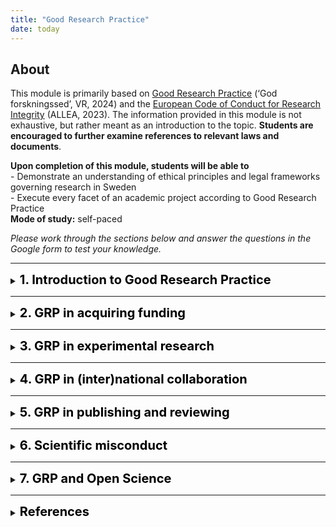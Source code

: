 ```yaml
---
title: "Good Research Practice"
date: today
---
```



::: {.callout-note icon=false}

## About

This module is primarily based on [Good Research Practice](https://www.vr.se/uppdrag/etik/god-forskningssed---ny-utgava.html) ('God forskningssed', VR, 2024) and the [European Code of Conduct for Research Integrity](https://allea.org/wp-content/uploads/2023/06/European-Code-of-Conduct-Revised-Edition-2023.pdf) (ALLEA, 2023). The information provided in this module is not exhaustive, but rather meant as an introduction to the topic. **Students are encouraged to further examine references to relevant laws and documents**. 

**Upon completion of this module, students will be able to**   
- Demonstrate an understanding of ethical principles and legal frameworks governing research in Sweden  
- Execute every facet of an academic project according to Good Research Practice     
**Mode of study:** self-paced  

*Please work through the sections below and answer the questions in the Google form to test your knowledge.* 
:::  

---  
  
<details>
<summary><span style="font-size: 20px; font-weight: bold; color: black;">1.	Introduction to Good Research Practice</span></summary>
<br> 
<span style="color: #A7C947;">**Reading time: 5 min  <span>&nbsp;&nbsp;&nbsp;&nbsp;&nbsp;&nbsp;&nbsp;&nbsp;&nbsp;&nbsp;&nbsp;&nbsp;&nbsp;&nbsp;&nbsp;&nbsp;&nbsp;&nbsp;&nbsp;&nbsp;&nbsp;&nbsp;&nbsp;&nbsp;&nbsp;&nbsp;&nbsp;&nbsp;&nbsp;&nbsp;&nbsp;&nbsp;&nbsp;&nbsp;</span> Self-test question #: 1, 2** </span>

Good research practice (GRP) is defined as “**the collective ethical criteria on how good research should be conducted**” [(VR, 2024)](https://www.vr.se/uppdrag/etik/god-forskningssed---ny-utgava.html), and encompasses a range of ethical standards and guidelines that govern the conduct of research across disciplines. Adhering to GRP while conducting research is crucial, as it ensures the credibility and reliability of research findings, fosters the public’s trust in science, upholds the ethical treatment of research subjects, and respects the broader societal impact of scholarly work. Thus, conducting high quality research requires adherence to GRP [(VR, 2024)](https://www.vr.se/uppdrag/etik/god-forskningssed---ny-utgava.html).

In Sweden, the responsibility of researchers to follow GRP is enshrined in **national legislation**, such as:  

- [Law 2019:504. the Act on Responsibility for Good Research Practice and the Examination of Research Misconduct ('lagen om ansvar för god forskningssed och prövning av oredlighet i forskning')](https://www.riksdagen.se/sv/dokument-och-lagar/dokument/svensk-forfattningssamling/lag-2019504-om-ansvar-for-god-forskningssed-och_sfs-2019-504/)  

Swedish researchers are further expected to adhere to a set of **well-established, non-legally-binding research integrity and ethics guidelines**, most notably:  

- [Good Research Practice ('God Forskningssed')](https://www.vr.se/uppdrag/etik/god-forskningssed---ny-utgava.html)  
- [The European Code of Conduct for Research Integrity](https://allea.org/wp-content/uploads/2023/06/European-Code-of-Conduct-Revised-Edition-2023.pdf)  

and also **documents** such as:  

- [the Declaration of Helsinki](https://www.wma.net/policies-post/wma-declaration-of-helsinki/)  
- [the Nagoya Protocol](https://www.cbd.int/abs/text/default.shtml)

Finally, many research institutions have formulated **codes of conducts** they expect all employees to adhere to, for example:  

- [SciLifeLabs code of conduct](https://www.scilifelab.se/code-of-conduct/)   

**Adhering to GRP as a researcher means not only refraining from violating these laws and guidelines, but also practicing research with a keen awareness of applicable regulations, as well as relying on personal moral judgement.**   

The responsibility for upholding GRP is shared by all actors in research performing organizations. On a higher level, it is up to the research performing organization to create a good research environment, for example by ([SUHF, 2023](https://suhf.se/app/uploads/2023/09/REK-2020-3-REV-Vagledning-for-larosatens-arbete-med-att-forebygga-hantera-och-folja-upp-misstankar-om-avvikelser-fran-god-forskningssed-REVIDERAD-2023.pdf)): 

-	Training and mentoring in GRP 
-	Supporting functions (e.g. by producing guidelines)
-	Infrastructure and (technical) support (e.g. by setting up clear procedures)
-	Incentive structures (e.g. by rewarding adherence to GRP) 

It is also the responsibility of the research performing organization to ensure academic freedom for individual researchers, a protection that is enshrined in Swedish law ([Law 1992:1434. The higher education act ('Högskolelag')](https://www.riksdagen.se/sv/dokument-och-lagar/dokument/svensk-forfattningssamling/hogskolelag-19921434_sfs-1992-1434/)). However, this academic freedom comes with the responsibility for individual researchers to uphold research integrity ([Section 4 of Law 2019:504](https://www.riksdagen.se/sv/dokument-och-lagar/dokument/svensk-forfattningssamling/lag-2019504-om-ansvar-for-god-forskningssed-och_sfs-2019-504/)). GRP is not uniform across all fields; ethical considerations and legal requirements may vary depending on the subject area. **It is thus the researchers own responsibility to ensure familiarity with regulations and guidelines, continuously update knowledge when changes occur, and understand how these principles are applied in specific research areas.**   

You as a researcher much have:   
  
-	good knowledge of the framework and starting points for GRP  
-	the ability to apply principles and rules in practice and with regard to various legitimate interests and demands   
-	good professional judgment   
-	good research habits   
-	the ability to resist temptations and undue influence   
-	the ability to handle ethical challenges  

  
*The following chapters will outline how to follow GRP throughout an academic project, from acquiring funding, to the experimental phase, to collaborating (inter)nationally, to publishing and reviewing. The final chapter covers research misconduct and outlines the procedure following a misconduct accusation.* 
</details>
  
---    
  
<details>
<summary><span style="font-size: 20px; font-weight: bold; color: black;">2. GRP in acquiring funding</span></summary>
<br> 
<span style="color: #A7C947;">**Reading time: 2 min  <span>&nbsp;&nbsp;&nbsp;&nbsp;&nbsp;&nbsp;&nbsp;&nbsp;&nbsp;&nbsp;&nbsp;&nbsp;&nbsp;&nbsp;&nbsp;&nbsp;&nbsp;&nbsp;&nbsp;&nbsp;&nbsp;&nbsp;&nbsp;&nbsp;&nbsp;&nbsp;&nbsp;&nbsp;&nbsp;&nbsp;&nbsp;&nbsp;&nbsp;&nbsp;</span> Self-test question #: 3** </span>  
  
GRP extends to the **responsible and ethical use of research funding and resources**. Researchers must strive to:  

- maximize the value of research while minimizing waste of time and resources      
- avoid unnecessary harm, risk, or suffering  

Funding applications should clearly demonstrate how the proposed research has the potential to generate valuable knowledge and/or societal benefit. Conducting research with no such potential is inconsistent with GRP.  
    
When applying for grants, such as those offered by e.g. [the Swedish Research Council (Vetenskapsrådet)](https://www.vr.se), [Horizon Europe](https://research-and-innovation.ec.europa.eu/funding/funding-opportunities/funding-programmes-and-open-calls/horizon-europe_en), and [the ERC](https://erc.europa.eu/apply-grant), researchers must reflect on ethical aspects early in the planning phase of their projects. Applications must address both **legal requirements** and **broader ethical considerations**. This includes:  

- identifying potential ethical challenges
- describing how ethical issues will be managed
- describing how compliance with relevant regulations will be ensured
- justifying why the research should be conducted   

See e.g. [VR 'Conducting ethical research'](https://www.vr.se/english/applying-for-funding/requirements-terms-and-conditions/conducting-ethical-research.html), [Horizon Europe 'Ethics self-assessment guide'](https://ec.europa.eu/info/funding-tenders/opportunities/docs/2021-2027/common/guidance/how-to-complete-your-ethics-self-assessment_en.pdf), and [ERC 'Ethics guidance'](https://erc.europa.eu/manage-your-project/ethics-guidance) for requirements surrounding ethical reflections in grant proposals.   
 
**In summary: adherence to ethical standards in funding applications is essential for fostering trust and accountability in research. By addressing ethical issues transparently and comprehensively, researchers contribute to the responsible use of funding and uphold the integrity of the research process.** 
    
</details>  
  
---  

<details>
<summary><span style="font-size: 20px; font-weight: bold; color: black;">3. GRP in experimental research </span></summary>
<br>
Coming soon
</br>
</details>   

---    

<details>
<summary><span style="font-size: 20px; font-weight: bold; color: black;">4. GRP in (inter)national collaboration </span></summary>  
<br> 
<span style="color: #A7C947;">**Reading time: 5 min  <span>&nbsp;&nbsp;&nbsp;&nbsp;&nbsp;&nbsp;&nbsp;&nbsp;&nbsp;&nbsp;&nbsp;&nbsp;&nbsp;&nbsp;&nbsp;&nbsp;&nbsp;&nbsp;&nbsp;&nbsp;&nbsp;&nbsp;&nbsp;&nbsp;&nbsp;&nbsp;&nbsp;&nbsp;&nbsp;&nbsp;&nbsp;&nbsp;&nbsp;&nbsp;</span> Self-test question #: 4, 5** </span> 
<br>  
<details>
<summary><span style="font-size: 18px; font-weight: bold; color: #491F53;">Collaboration with non-academic actors in society</span></summary>   
     
Researchers in a wide variety of fields collaborate with non-academic societal actors to:
   
  - address complex societal challenges    
  - co-create knowledge    
  - develop innovative solutions  
  - ensure that research outcomes have practical applications and tangible benefits for communities, industries, and policymakers  

**These collaborations with societal actors require special attention to ensure**:  

  -	A clear division of responsibilities  
  -	Monitoring how research affects operations of the involved organizations beyond the primary research object  
  -	Sensitivity to power imbalances or conflicts that could affect the research or stakeholders 
</details>     

<details>
<summary><span style="font-size: 18px; font-weight: bold; color: #491F53;">International collaboration</span></summary>    
  
In addition to collaborating with societal actors, many researchers collaborate internationally to exchange knowledge and/or material. Research conducted across borders requires adherence to regulations of **all involved countries**, as well as a nuanced understanding of cultural, political, and economic differences. In order to ensure **“responsible internationalization”** (see [STINT](https://www.stint.se/wp-content/uploads/2022/09/STINT_Ansvarsfull-internation_web.pdf) for more information), researchers and research performing organizations must: 

1.	Identify and apply relevant ethical principles and regulations for each collaboration, ensuring proper planning in accordance with these standards.  

2.	Avoid so called “ethical dumping”, ensuring research outside Sweden respects Swedish ethical guidelines even when local regulations are more permissive, thereby protecting humans, animals, and the environment.  

3.	Clearly define issues of ownership and responsibility for material (including data), and how participants' intellectual property rights will be protected.  

4.	Establish mechanisms to address conflicts and deviations from good research practice.  

For guidance on ethical issues in international collaborations, the Association of Swedish Higher Education Institutions (SUHF) has developed a [checklist](https://suhf.se/app/uploads/2023/04/SUHF-Checklist-Global-Responsible-Engagement-REC.-2023-4-230411-REVISED.pdf), and researchers are further encouraged to apply the [TRUST code](https://www.globalcodeofconduct.org/wp-content/uploads/2023/06/The_TRUST_Code.pdf) to ensure equitable global research partnerships. 

When using genetic resources or traditional knowledge from abroad, compliance with [the Nagoya Protocol](https://www.cbd.int/abs/text/default.shtml), [EU Access and Benefit Sharing Regulation](https://eur-lex.europa.eu/legal-content/EN/TXT/PDF/?uri=CELEX:32014R0511), and national laws is mandatory. Researchers must document and verify access under the supplier country's rules, using tools like the [EU DECLARE](https://www.naturvardsverket.se/4ac4da/contentassets/09859c1d752d445ab59f06c0544fe6e0/question-and-answer-users.pdf) platform for due diligence. For more information, see [Naturvårdsverket](https://www.naturvardsverket.se/vagledning-och-stod/arter-och-artskydd/genetiska-resurser-nagoyaprotokollet/).   

**All together, these practices foster responsible research that respects global ethical standards and promotes trust across borders.**
</details>  

</details>   

---    

<details>
<summary><span style="font-size: 20px; font-weight: bold; color: black;">5. GRP in publishing and reviewing </span></summary> 
<br> 
<span style="color: #A7C947;">**Reading time: 7 min  <span>&nbsp;&nbsp;&nbsp;&nbsp;&nbsp;&nbsp;&nbsp;&nbsp;&nbsp;&nbsp;&nbsp;&nbsp;&nbsp;&nbsp;&nbsp;&nbsp;&nbsp;&nbsp;&nbsp;&nbsp;&nbsp;&nbsp;&nbsp;&nbsp;&nbsp;&nbsp;&nbsp;&nbsp;&nbsp;&nbsp;&nbsp;&nbsp;&nbsp;&nbsp;</span> Self-test question #: 6, 7** </span> 
<br>  
<details>
<summary><span style="font-size: 18px; font-weight: bold; color: #491F53;">Writing</span></summary>
The scientific publication is often the primary form in which research results are communicated. Ensuring transparency, honesty, and responsibility in publishing and other forms of scientific communication is thus pivotal.
According to [VR (2024)](https://www.vr.se/uppdrag/etik/god-forskningssed---ny-utgava.html), GRP in scientific publishing entails:   

-	Presenting data, methods, results and interpretations in an **open, honest, transparent and correct** manner, while meeting the interest in protection and legitimate demands for confidentiality  
-	clearly reporting **study robustness**, assumptions and values, **sources of error** and remaining uncertainties and knowledge gaps   
-	referring and **citing clearly and correctly**, in accordance with the standard that applies to the research area   
-	openly reporting any **conflicts of interest**, financial support and dependencies   
-	preventing the dissemination and use of **incorrect results** or **misleading information**  
</details>  

<details>
<summary><span style="font-size: 18px; font-weight: bold; color: #491F53;">Authorship</span></summary>
During manuscript writing, questions surrounding authorship often cause friction. The [Vancouver recommendations](https://www.icmje.org/icmje-recommendations.pdf) provide a framework of criteria on what constitutes a contribution sufficient to warrant co-authorship, namely:

1. Substantial contributions to the conception or design of the work; or the acquisition, analysis, or interpretation of data for the work; AND   
2. Drafting the work or reviewing it critically for important intellectual content; AND  
3. Final approval of the version to be published; AND  
4. Agreement to be accountable for all aspects of the work in ensuring that questions related to the accuracy or integrity of any part of the work are appropriately investigated and resolved    
  
If AI tools are used to generate text or content, this **must always be disclosed**, and researchers must ensure the reliability of such contributions.  
</details>   
  
<details> 
<summary><span style="font-size: 18px; font-weight: bold; color: #491F53;">Journal selection</span></summary>
When approaching journals, researchers should only engage with those that adhere to **rigorous, established peer-review standards**, avoiding those that violate these requirements. Researchers shall also ensure that their work is made accessible to peers and the public **promptly**, however respecting legitimate delays (e.g., patents).  
</details>  

<details> 
<summary><span style="font-size: 18px; font-weight: bold; color: #491F53;">Peer review</span></summary>
When reviewing manuscripts from peers, researchers must commit to ethical practices as outlined in the Committee on Publication Ethics (COPE) [ethical guidelines](https://web.sciedu.ca/images/COPE/Ethical_Guidelines_For_Peer_Reviewers_2.pdf), and must primarily ensure that:   

-	their review is honest  
-	their assessment is well-founded  
-	they report any conflicts of interest  
-	they refrain from participating in both the process and decisions when there is a risk of undue influence  
  
Researchers must also counteract publication bias by ensuring valuable findings are published, regardless of whether results indicate confirmation or rejection of the initial hypothesis.  
</details>  

</details>   
  
---   

<details>
<summary><span style="font-size: 20px; font-weight: bold; color: black;">6. Scientific misconduct </span></summary>  
<br> 
<span style="color: #A7C947;">**Reading time: 15 min  <span>&nbsp;&nbsp;&nbsp;&nbsp;&nbsp;&nbsp;&nbsp;&nbsp;&nbsp;&nbsp;&nbsp;&nbsp;&nbsp;&nbsp;&nbsp;&nbsp;&nbsp;&nbsp;&nbsp;&nbsp;&nbsp;&nbsp;&nbsp;&nbsp;&nbsp;&nbsp;&nbsp;&nbsp;&nbsp;&nbsp;&nbsp;&nbsp;&nbsp;&nbsp;</span> Self-test question #: 6, 7** </span> 
<br>  
<details> 
<summary><span style="font-size: 18px; font-weight: bold; color: #491F53;">Causes of misconduct</span></summary>
Adhering to GRP is vital for **producing credible research, maintaining public trust, ensuring ethical integrity, and practicing societal responsibility**, yet various factors can lead researchers to deviate from the laws, guidelines and principles outlined in chapters 1-5 of this module. Within the scientific community, several elements increase the likelihood that researchers deviate from GRP. An example is the element of **competition** in research, which can pressure researchers to compromise on GRP. In addition, **evaluation systems** that rely heavily on quantitative indicators (e.g., number of publications, citation counts) can incentivize shortcuts. **Understanding these factors contributing to deviations from GRP, and how to mitigate them, is pivotal.** 

In some instances, causes for deviations from GRP can be reasonably unintentional and benign, such as: 

-	Ignorance: Lack of awareness of ethical research practices  
-	Negligence: Carelessness in methodology or reporting  
-	Stress and Pressure: High expectations, deadlines, or resource limitations  
-	Poor Research Habits: Developing methods or attitudes inconsistent with ethical guidelines  

In other more severe cases, researchers might deliberately bypass ethical practices to manipulate outcomes.

The following subchapters will explore various types of GRP breaches and the procedures for addressing suspected misconduct in Sweden.

</details>   

<details> 
<summary><span style="font-size: 18px; font-weight: bold; color: #491F53;">Types of misconduct</span></summary>
In section 2 of [Act 2019:504](https://www.riksdagen.se/sv/dokument-och-lagar/dokument/svensk-forfattningssamling/lag-2019504-om-ansvar-for-god-forskningssed-och_sfs-2019-504/), research misconduct is defined as:  
  
“*a serious deviation from good research practice in the form of fabrication, falsification or plagiarism committed intentionally or through gross negligence in the planning, implementation or reporting of research*”  

The core types of research misconduct (fabrication, falsification, and plagiarism (FFP)) are defined as follows:

1.	Fabrication: Creating false data or results and presenting them as real.
2.	Falsification: Manipulating materials, equipment, processes, or data to misrepresent the research. Includes changing, omitting or suppressing data without justification.
3.	Plagiarism: Using another person's ideas, processes, results, or words without proper attribution, thus violating intellectual property rights.
  
While fabrication and falsification always (in principle) constitute serious breaches of GRP and are thus classified as **misconduct**, a minor occurrence of plagiarism might not be considered a serious breach if done unintentional or not through gross negligence. 

In addition to FFP, there are a wide variety of scenarios that constitute smaller breaches of GRP. Below are examples of some (but not all) of these scenarios:   
  
-	Failing to verify sources or data adequately  
-	Conducting insufficient experiments to ensure reliability  
-	Misattributing authorship in publications  
-	Conducting research without the necessary permits or ethical safeguards  
-	Reusing one’s own prior work without proper acknowledgment  
-	Presenting results inaccurately or incompletely  
-	Concealing AI use in content creation  
-	Refusing to share results without valid reasons  
-	Misrepresenting statistical significance  
-	Hindering the research efforts of peers  
  
</details>   
   
<details> 
<summary><span style="font-size: 18px; font-weight: bold; color: #491F53;">Procedures for handling suspicions of misconduct</span></summary>

As per [Act 2019:504](https://www.riksdagen.se/sv/dokument-och-lagar/dokument/svensk-forfattningssamling/lag-2019504-om-ansvar-for-god-forskningssed-och_sfs-2019-504/), suspected misconduct fitting the legal definition (FFP) is handled by the [National Board for the Assessment of Research Misconduct (Npof)](https://npof.se/en/) (Nämnden för prövning av oredlighet i forskning). Cases outside Npof’s jurisdiction (i.e., deviations from GRP that don’t fit the definition of research misconduct) are managed by the researcher’s institution, such as a university, following the [Higher Education Ordinance (1993:100)](https://www.riksdagen.se/sv/dokument-och-lagar/dokument/svensk-forfattningssamling/hogskoleforordning-1993100_sfs-1993-100/) (högskoleförordningen). Institutions are required to establish clear guidelines for such examinations according to [recommendations from SUHF](https://suhf.se/app/uploads/2023/09/REK-2020-3-REV-Vagledning-for-larosatens-arbete-med-att-forebygga-hantera-och-folja-upp-misstankar-om-avvikelser-fran-god-forskningssed-REVIDERAD-2023.pdf).   
  
There are three ways in which a report of suspicion of misconduct can be initiated at Npof:

-	Through a submission from a research performing organization
-	Through a direct notification from an individual 
-	on Npofs initiative based on its own observations

The [Act (2021:890) on whistleblower protection](https://www.riksdagen.se/sv/dokument-och-lagar/dokument/svensk-forfattningssamling/lag-2021890-om-skydd-for-personer-som_sfs-2021-890/) ensures safeguards for those reporting suspected misconduct. Further guidance is available in the [Whistleblower Protection Handbook](https://zenodo.org/records/8192478).

After a case has been investigated according to [procedure](https://npof.se/en/research-misconduct/provningsprocess-en/) at Npof or a higher education institution, a decision on a deviation from GRP can have various consequences for the researcher, such as: 

- Employment measures:   
  - warnings, salary deductions or dismissal   
- Academic sanctions:   
  - correction or withdrawal of published articles  
  - suspension of grant payments  
  - reclamation of previously received research funding   
  - limitation to the ability of researchers to apply for or receive new grants   
- Legal liability:   
  - reprimands, warnings, injunctions, prohibitions, fines, administrative sanctions
  - imprisonment or fines for criminal offenses (e.g., conducting research without required permits)


In addition, some wider impacts on science and society may be seen, for example: 

- Reduced trust in the research community and public perception of science
- Dissemination of incorrect results and waste of resources
- Harm to people, animals, or the environment due to flawed research outcomes

**All types of research misconduct undermine scientific integrity and trust. Researchers must therefore adhere to ethical standards, avoid intentional or negligent deviations, and maintain transparency and accountability in all aspects of their work.**

</details> 
</details>   
    
---     
  
<details>
<summary><span style="font-size: 20px; font-weight: bold; color: black;">7. GRP and Open Science </span></summary>  
<br> 
<span style="color: #A7C947;">**Reading time: 7 min  <span>&nbsp;&nbsp;&nbsp;&nbsp;&nbsp;&nbsp;&nbsp;&nbsp;&nbsp;&nbsp;&nbsp;&nbsp;&nbsp;&nbsp;&nbsp;&nbsp;&nbsp;&nbsp;&nbsp;&nbsp;&nbsp;&nbsp;&nbsp;&nbsp;&nbsp;&nbsp;&nbsp;&nbsp;&nbsp;&nbsp;&nbsp;&nbsp;&nbsp;&nbsp;</span> Self-test question #: 6, 7** </span> 
<br>  
<details> 
<summary><span style="font-size: 18px; font-weight: bold; color: #491F53;">Why Open Science</span></summary>
Openness in science, specifically referring to the practice of **openly sharing methods, protocols, data, results, publications, and educational materials**, can help promote various aspects of GRP by:

- enhancing research quality by encouraging peer review and reducing errors  
- building public trust and accountability in scientific work  
- minimizing publication bias and unnecessary repetition of studies  
- facilitating more effective collaborations and resource utilization  
  
For these reasons, GRP encourages researchers to provide other researchers and the public with as much insight into their work as possible. To ensure respect for and protection of individuals, this approach adheres to the principle of *"as open as possible, as closed as necessary"*.
</details> 

<details> 
<summary><span style="font-size: 18px; font-weight: bold; color: #491F53;">"Allmän handling"</span></summary>
In Sweden, the principle of academic openness is enshrined in [law 1949:105](https://www.riksdagen.se/sv/dokument-och-lagar/dokument/svensk-forfattningssamling/tryckfrihetsforordning-1949105_sfs-1949-105/) (the Freedom of the Press Ordinance (‘tryckfrihetsförordning’)), which dictates **the public’s (‘allmänhetens’) right to transparency**. In practice this means that **everyone** has the right to access public documents (‘allmänna handlingar’) which are not classified as confidential. ‘Public documents’ are all documents that are received by or prepared at a public authority (e.g. a university, college, or other governmental agency) and stored there.  
  
Anyone who requests access to a public document has the right to remain **anonymous** and does not usually have to state **what the document or information will be used for**. If access to a public document is denied by a public authority, individuals can demand a written decision from the authority and appeal it to the Court of Appeal (‘Hovrätt’). The right to access public documents can only be limited by the [Public Access and Secrecy Act](https://www.riksdagen.se/sv/dokument-och-lagar/dokument/svensk-forfattningssamling/offentlighets-och-sekretesslag-2009400_sfs-2009-400/) (2009:400 ‘offentlighets- och sekretesslag’).
Under the [Archives Act](https://www.riksdagen.se/sv/dokument-och-lagar/dokument/svensk-forfattningssamling/arkivlag-1990782_sfs-1990-782/) (1990:782 'arkivlag'), research materials classified as public documents must be preserved, organized, and maintained to support public insight, judicial processes, and further research.
</details> 

<details> 
<summary><span style="font-size: 18px; font-weight: bold; color: #491F53;">Data sharing</span></summary>
Data sharing is integral to open science, with the aim of making research data as accessible and reusable as possible. In Sweden, a recent law ([Act 2022:818 on the public sector's access to data](https://www.riksdagen.se/sv/dokument-och-lagar/dokument/svensk-forfattningssamling/lag-2022818-om-den-offentliga-sektorns_sfs-2022-818/) ('om den offentliga sektorns tillgängliggörande av data')) encourages the public sector to make research data openly available. 

When sharing data, researchers should follow the FAIR principles:   
    **F**indable  
    **A**ccessible  
    **I**nteroperable  
    **R**eusable  
      
The Swedish Research council has developed [guidelines](https://www.vr.se/english/mandates/open-science/open-access-to-research-data/support-and-tools-/making-research-data-accessible-and-fair.html) for FAIR data management, as well as a [template](https://www.vr.se/english/applying-for-funding/requirements-terms-and-conditions/producing-a-data-management-plan.html) for the creation of data management plans. 

When sharing data, researchers must be mindful that **openness must always be balanced against the need for protection**, especially regarding sensitive data. Law [2009:400](https://www.riksdagen.se/sv/dokument-och-lagar/dokument/svensk-forfattningssamling/offentlighets-och-sekretesslag-2009400_sfs-2009-400) limits how universities and other authorities can share information to ensure confidentiality, which means, among other things, that researchers must manage research information to **minimize risks** and **comply with applicable rules**, and carefully weigh the value of making the information available (the interest in transparency) against the risks (the interest in protection).

When full openness is not possible, GRP describes alternative approaches:  

- Sharing only the data’s metadata 
- Sharing partial data sets
- Sharing only the data’s public information, omitting the confidential part

Information that is deemed confidential should be stored securely for release upon request, after confidentiality review if required.  
  
Other data that do not fall under law [2002:818](https://www.riksdagen.se/sv/dokument-och-lagar/dokument/svensk-forfattningssamling/lag-2022818-om-den-offentliga-sektorns_sfs-2022-818/) include data covered by sole rights, for example according to patent legislation ([1967:837 Patent law](https://www.riksdagen.se/sv/dokument-och-lagar/dokument/svensk-forfattningssamling/patentlag-1967837_sfs-1967-837/)), or that a third party has rights over according to copyright legislation ([1960:729 on Copyright in Literary and Artistic Works](https://www.riksdagen.se/sv/dokument-och-lagar/dokument/svensk-forfattningssamling/lag-1960729-om-upphovsratt-till-litterara-och_sfs-1960-729/)). 

**By embracing openness within the framework of good research practice, researchers can foster trust, ensure ethical responsibility, and contribute to scientific progress while safeguarding sensitive information.**

</details> 
</details> 

---   
  
<details>
<summary><span style="font-size: 20px; font-weight: bold; color: black;">References</span></summary>

#### Laws  
- [2019:504. the Act on Responsibility for Good Research Practice and the Examination of Research Misconduct](https://www.riksdagen.se/sv/dokument-och-lagar/dokument/svensk-forfattningssamling/lag-2019504-om-ansvar-for-god-forskningssed-och_sfs-2019-504/) 'lagen 2019:504 om ansvar för god forskningssed och prövning av oredlighet i forskning', Utbildningsdepartement, 2019   
- [1992:1434. The Higher Education Act](https://www.riksdagen.se/sv/dokument-och-lagar/dokument/svensk-forfattningssamling/hogskolelag-19921434_sfs-1992-1434/)'Högskolelag',Utbildningsdepartement, 1992   
- [EU 511/2014 Access and Benefit Sharing Regulation](https://eur-lex.europa.eu/legal-content/EN/TXT/PDF/?uri=CELEX:32014R0511) European Union, 2014
- [1993:100. Higher Education Ordinance](https://www.riksdagen.se/sv/dokument-och-lagar/dokument/svensk-forfattningssamling/hogskoleforordning-1993100_sfs-1993-100/) 'högskoleförordning', Utbildningsdepartement, 1993   
- [2021:890. On whistleblower protection](https://www.riksdagen.se/sv/dokument-och-lagar/dokument/svensk-forfattningssamling/lag-2021890-om-skydd-for-personer-som_sfs-2021-890/) 'Lag om skydd för personer som rapporterar om missförhållanden', Arbetsmarknadsdepartementet ARM, 2021
- [1949:105. The Freedom of the Press Ordinance](https://www.riksdagen.se/sv/dokument-och-lagar/dokument/svensk-forfattningssamling/tryckfrihetsforordning-1949105_sfs-1949-105/)‘tryckfrihetsförordning’, Justitiedepartementet, 1949
- [2009:400 Public Access and Secrecy Act](https://www.riksdagen.se/sv/dokument-och-lagar/dokument/svensk-forfattningssamling/offentlighets-och-sekretesslag-2009400_sfs-2009-400/) ‘offentlighets- och sekretesslag’, Justitiedepartementet, 2009
- [1990:782 Archives Act](https://www.riksdagen.se/sv/dokument-och-lagar/dokument/svensk-forfattningssamling/arkivlag-1990782_sfs-1990-782/) 'arkivlag', Kulturdepartementet, 1990
- [2022:818 On the Public Sector's Access to Data ](https://www.riksdagen.se/sv/dokument-och-lagar/dokument/svensk-forfattningssamling/lag-2022818-om-den-offentliga-sektorns_sfs-2022-818/) 'om den offentliga sektorns tillgängliggörande av data', Finansdepartementet, 2022
- [1967:837 Patent law](https://www.riksdagen.se/sv/dokument-och-lagar/dokument/svensk-forfattningssamling/patentlag-1967837_sfs-1967-837/), 'Patentlag', Justitiedepartementet, 1967
- [1960:729 on Copyright in Literary and Artistic Works](https://www.riksdagen.se/sv/dokument-och-lagar/dokument/svensk-forfattningssamling/lag-1960729-om-upphovsratt-till-litterara-och_sfs-1960-729/), 'om upphovsrätt till litterära och konstnärliga verk', Justitiedepartementet, 1960

#### Reports    
- [Good Research Practice](https://www.vr.se/uppdrag/etik/god-forskningssed---ny-utgava.html) 'God forskningssed', VR, 2024 
- [European Code of Conduct for Research Integrity](https://allea.org/wp-content/uploads/2023/06/European-Code-of-Conduct-Revised-Edition-2023.pdf) ALLEA, 2023    
- [the Declaration of Helsinki](https://www.wma.net/policies-post/wma-declaration-of-helsinki/) World Medical Association, 2024   
- [the Nagoya Protocol](https://www.cbd.int/abs/text/default.shtml) Convention on Biological Diversity, 2010   
- [SciLifeLabs code of conduct](https://www.scilifelab.se/code-of-conduct/) SciLifeLab Operations Office, 2023    
- [Guidance for higher education institutions' work to prevent, manage and follow up on suspected deviations from good research practice](https://suhf.se/app/uploads/2023/09/REK-2020-3-REV-Vagledning-for-larosatens-arbete-med-att-forebygga-hantera-och-folja-upp-misstankar-om-avvikelser-fran-god-forskningssed-REVIDERAD-2023.pdf) 'Vägledning för lärosätens arbete med att förebygga, hantera och följa upp misstankar om avvikelser från god forskningssed' SUHF, 2023  
- [Recommendations to higher education institutions on how to work with responsible internationalisation](https://www.stint.se/wp-content/uploads/2022/09/STINT_Ansvarsfull-internation_web.pdf) The Swedish Foundation for International Cooperation in Research and Higher Education ('Stiftelsen för internationalisering av högre utbilndning och forskning'), 2022  
- [Global responsible engagement: checklist](https://suhf.se/app/uploads/2023/04/SUHF-Checklist-Global-Responsible-Engagement-REC.-2023-4-230411-REVISED.pdf) the Association of Swedish Higher Education Institutions (SUHF), 2023
- [The TRUST code, a global code of conduct of equitable research partnerships](https://www.globalcodeofconduct.org/wp-content/uploads/2023/06/The_TRUST_Code.pdf) TRUST, 2018
- [User Guide - DECLARE NAGOYA IT system](https://www.naturvardsverket.se/4ac4da/contentassets/09859c1d752d445ab59f06c0544fe6e0/question-and-answer-users.pdf)  
- [The Vancouver recommendations](https://www.icmje.org/icmje-recommendations.pdf) International Committee of Medical Journal Editors (ICMJE), 2025
- [COPE Ethical Guidelines for Peer Reviewers](https://web.sciedu.ca/images/COPE/Ethical_Guidelines_For_Peer_Reviewers_2.pdf) COPE Council, 2017
- [Guidance for higher education institutions' work to prevent, manage and follow up on suspected deviations from good research practice](https://suhf.se/app/uploads/2023/09/REK-2020-3-REV-Vagledning-for-larosatens-arbete-med-att-forebygga-hantera-och-folja-upp-misstankar-om-avvikelser-fran-god-forskningssed-REVIDERAD-2023.pdf) 'Vägledning för
lärosätens arbete med att förebygga, hantera och följa upp misstankar om avvikelser från god forskningssed' SUHF, 2023
- [Handbook on Whistleblower protection in research](https://zenodo.org/records/8192478) European Network for Research Integrity Offices (ENRIO), 2023

-Npof
-Naturvårdsverket
    
---   
    
<!-- 


## Contributors

- Ineke Luijten <a href="https://orcid.org/0000-0001-5768-275X" rel="orcid"><img src="img/ORCID_Logomark.png" alt="" width="20" height="20"/></a>
- Sabina Anderberg <a href="https://orcid.org/0000-0002-3344-8130" rel="orcid"><img src="img/ORCID_Logomark.png" alt="" width="20" height="20"/></a>


## Reuse  

All materials from this session are available for re-use under <a href="https://creativecommons.org/licenses/by/4.0/" rel="orcid"><img src="img/CCBY4.0.png" alt="" height="20"/></a>


Please cite material as:   
   
> Ineke Luijten, Sabina Anderberg (2024) *Open Science in the Swedish context - session 1: Open Science in Sweden*. Retrieved from https://scilifelab-training.github.io/open-science/2505/Session1.html   

<br>
-->
